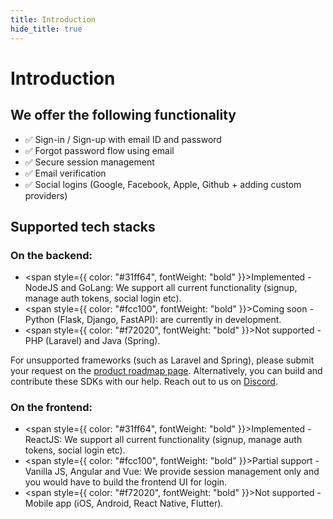 ```yaml
---
title: Introduction
hide_title: true
---
```


# Introduction

## We offer the following functionality
- ✅ Sign-in / Sign-up with email ID and password
- ✅ Forgot password flow using email
- ✅ Secure session management
- ✅ Email verification
- ✅ Social logins (Google, Facebook, Apple, Github + adding custom providers)


## Supported tech stacks
### On the backend:
- <span style={{
    color: "#31ff64",
    fontWeight: "bold"
}}>Implemented - NodeJS and GoLang</span>: We support all current functionality (signup, manage auth tokens, social login etc).
- <span style={{
    color: "#fcc100",
    fontWeight: "bold"
}}>Coming soon - Python (Flask, Django, FastAPI)</span>: are currently in development.
- <span style={{
    color: "#f72020",
    fontWeight: "bold"
}}>Not supported - PHP (Laravel) and Java (Spring)</span>. 

For unsupported frameworks (such as Laravel and Spring), please submit your request on the [product roadmap page](https://supertokens.io/product-roadmap). Alternatively, you can build and contribute these SDKs with our help. Reach out to us on [Discord](https://supertokens.io/discord).

### On the frontend:
- <span style={{
    color: "#31ff64",
    fontWeight: "bold"
}}>Implemented - ReactJS</span>: We support all current functionality (signup, manage auth tokens, social login etc).
- <span style={{
    color: "#fcc100",
    fontWeight: "bold"
}}>Partial support - Vanilla JS, Angular and Vue</span>: We provide session management only and you would have to build the frontend UI for login.
- <span style={{
    color: "#f72020",
    fontWeight: "bold"
}}>Not supported - Mobile app (iOS, Android, React Native, Flutter)</span>.